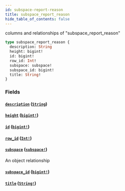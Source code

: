 ```yaml
---
id: subspace-report-reason
title: subspace_report_reason
hide_table_of_contents: false
---
```


columns and relationships of "subspace_report_reason"

```graphql
type subspace_report_reason {
  description: String
  height: bigint!
  id: bigint!
  row_id: Int!
  subspace: subspace!
  subspace_id: bigint!
  title: String!
}
```

### Fields

#### [`description`](#) ([`String`](../scalars/string))

#### [`height`](#) ([`bigint!`](../scalars/bigint))

#### [`id`](#) ([`bigint!`](../scalars/bigint))

#### [`row_id`](#) ([`Int!`](../scalars/int))

#### [`subspace`](#) ([`subspace!`](../objects/subspace))

An object relationship

#### [`subspace_id`](#) ([`bigint!`](../scalars/bigint))

#### [`title`](#) ([`String!`](../scalars/string))
